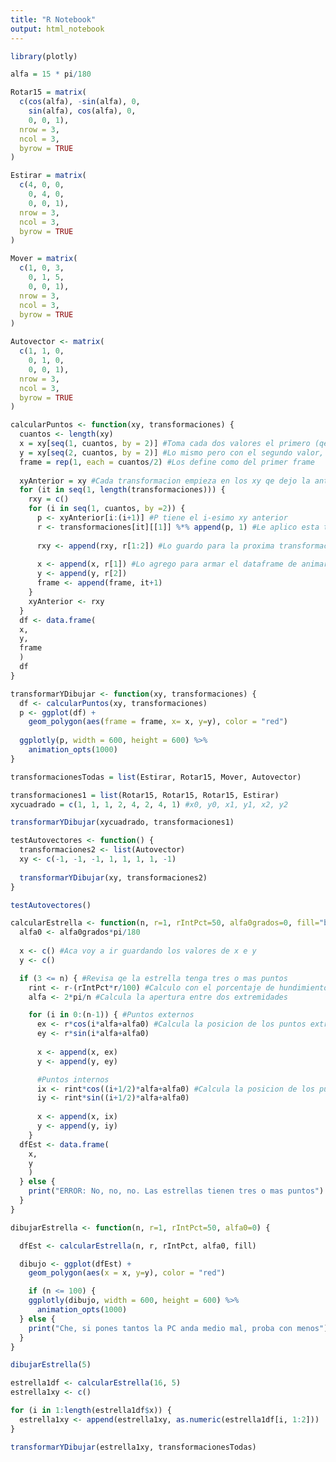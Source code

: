 ---
title: "R Notebook"
output: html_notebook
---
```{r}
library(plotly)
```

```{r}
alfa = 15 * pi/180

Rotar15 = matrix(
  c(cos(alfa), -sin(alfa), 0,
    sin(alfa), cos(alfa), 0,
    0, 0, 1),
  nrow = 3,
  ncol = 3,
  byrow = TRUE
)
```

```{r}
Estirar = matrix(
  c(4, 0, 0,
    0, 4, 0,
    0, 0, 1),
  nrow = 3,
  ncol = 3,
  byrow = TRUE
)
```

```{r}
Mover = matrix(
  c(1, 0, 3,
    0, 1, 5,
    0, 0, 1),
  nrow = 3,
  ncol = 3,
  byrow = TRUE
)
```

```{r}
Autovector <- matrix(
  c(1, 1, 0,
    0, 1, 0,
    0, 0, 1),
  nrow = 3,
  ncol = 3,
  byrow = TRUE
)
```

```{r}
calcularPuntos <- function(xy, transformaciones) {
  cuantos <- length(xy)
  x = xy[seq(1, cuantos, by = 2)] #Toma cada dos valores el primero (qe seria la x)
  y = xy[seq(2, cuantos, by = 2)] #Lo mismo pero con el segundo valor, qe es la y
  frame = rep(1, each = cuantos/2) #Los define como del primer frame
  
  xyAnterior = xy #Cada transformacion empieza en los xy qe dejo la anterior
  for (it in seq(1, length(transformaciones))) {
    rxy = c()
    for (i in seq(1, cuantos, by =2)) {
      p <- xyAnterior[i:(i+1)] #P tiene el i-esimo xy anterior
      r <- transformaciones[it][[1]] %*% append(p, 1) #Le aplico esta transformacion
      
      rxy <- append(rxy, r[1:2]) #Lo guardo para la proxima transformacion
      
      x <- append(x, r[1]) #Lo agrego para armar el dataframe de animar
      y <- append(y, r[2])
      frame <- append(frame, it+1)
    }
    xyAnterior <- rxy
  }
  df <- data.frame(
  x,
  y,
  frame
  )
  df
}

transformarYDibujar <- function(xy, transformaciones) {
  df <- calcularPuntos(xy, transformaciones)
  p <- ggplot(df) +
    geom_polygon(aes(frame = frame, x= x, y=y), color = "red")
   
  ggplotly(p, width = 600, height = 600) %>%
    animation_opts(1000)
}
```

```{r}
transformacionesTodas = list(Estirar, Rotar15, Mover, Autovector)
```

```{r}
transformaciones1 = list(Rotar15, Rotar15, Rotar15, Estirar)
xycuadrado = c(1, 1, 1, 2, 4, 2, 4, 1) #x0, y0, x1, y1, x2, y2

transformarYDibujar(xycuadrado, transformaciones1)
```

```{r}
testAutovectores <- function() {
  transformaciones2 <- list(Autovector)
  xy <- c(-1, -1, -1, 1, 1, 1, 1, -1)
  
  transformarYDibujar(xy, transformaciones2)
}

testAutovectores()
```

```{r}
calcularEstrella <- function(n, r=1, rIntPct=50, alfa0grados=0, fill="blue") { #Me pasas la distancia de los puntos al centro; qe tanto qeres qe se hunda (en porcentaje de r) y la cantidad de puntos qe qeres qe dibuje
  alfa0 <- alfa0grados*pi/180
  
  x <- c() #Aca voy a ir guardando los valores de x e y
  y <- c()

  if (3 <= n) { #Revisa qe la estrella tenga tres o mas puntos
    rint <- r-(rIntPct*r/100) #Calculo con el porcentaje de hundimiento la distancia de los puntos internos al centro
    alfa <- 2*pi/n #Calcula la apertura entre dos extremidades

    for (i in 0:(n-1)) { #Puntos externos
      ex <- r*cos(i*alfa+alfa0) #Calcula la posicion de los puntos extremos
      ey <- r*sin(i*alfa+alfa0)
      
      x <- append(x, ex)
      y <- append(y, ey)

      #Puntos internos
      ix <- rint*cos((i+1/2)*alfa+alfa0) #Calcula la posicion de los puntos internos
      iy <- rint*sin((i+1/2)*alfa+alfa0) 
      
      x <- append(x, ix)
      y <- append(y, iy)
    }
  dfEst <- data.frame(
    x,
    y
    )
  } else {
    print("ERROR: No, no, no. Las estrellas tienen tres o mas puntos")
  }
}

dibujarEstrella <- function(n, r=1, rIntPct=50, alfa0=0) {

  dfEst <- calcularEstrella(n, r, rIntPct, alfa0, fill)

  dibujo <- ggplot(dfEst) +
    geom_polygon(aes(x = x, y=y), color = "red")

    if (n <= 100) {   
    ggplotly(dibujo, width = 600, height = 600) %>%
      animation_opts(1000)
  } else {
    print("Che, si pones tantos la PC anda medio mal, proba con menos")
  }
}

dibujarEstrella(5)
```
```{r}
estrella1df <- calcularEstrella(16, 5)
estrella1xy <- c()

for (i in 1:length(estrella1df$x)) {
  estrella1xy <- append(estrella1xy, as.numeric(estrella1df[i, 1:2]))  
}

transformarYDibujar(estrella1xy, transformacionesTodas)
```
